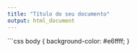 ---
title: "Título do seu documento"
output: html_document
---

```{css}
body {
  background-color:  #e6ffff;
}